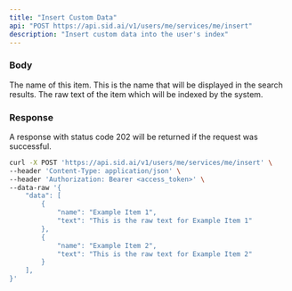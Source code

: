 ```yaml
---
title: "Insert Custom Data"
api: "POST https://api.sid.ai/v1/users/me/services/me/insert"
description: "Insert custom data into the user's index"
---
```


### Body

<ParamField body="data" type="[object]" required>
  <Expandable title="Toggle object">
  <ResponseField name="name" type="string">
    The name of this item. This is the name that will be displayed in the search results.
  </ResponseField>
  <ResponseField name="text" type="string">
    The raw text of the item which will be indexed by the system.
  </ResponseField>
  </Expandable>
</ParamField>

### Response
A response with status code 202 will be returned if the request was successful.

<RequestExample>

```bash Example Request
curl -X POST 'https://api.sid.ai/v1/users/me/services/me/insert' \
--header 'Content-Type: application/json' \
--header 'Authorization: Bearer <access_token>' \
--data-raw '{
    "data": [
        {
            "name": "Example Item 1",
            "text": "This is the raw text for Example Item 1"
        },
        {
            "name": "Example Item 2",
            "text": "This is the raw text for Example Item 2"
        }
    ],
}'
```

</RequestExample>
